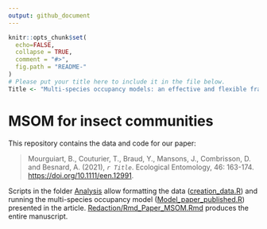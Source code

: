 ```yaml
---
output: github_document
---
```



```r
knitr::opts_chunk$set(
  echo=FALSE,
  collapse = TRUE,
  comment = "#>",
  fig.path = "README-"
)
# Please put your title here to include it in the file below.
Title <- "Multi-species occupancy models: an effective and flexible framework for studies of insect communities"
```

# MSOM for insect communities

This repository contains the data and code for our paper:

> Mourguiart, B., Couturier, T., Braud, Y., Mansons, J., Combrisson, D. and Besnard, A. (2021), _`r Title`_. Ecological Entomology, 46: 163-174. <https://doi.org/10.1111/een.12991>. 

Scripts in the folder [Analysis](Analyse) allow formatting the data ([creation_data.R](blob/main/Analyse/creation_data.R)) and running the multi-species occupancy model ([Model_paper_published.R](blob/main/Analyse/Model_paper_published.R)) presented in the article. [Redaction/Rmd_Paper_MSOM.Rmd](blob/main/Redaction/Rmd_Paper_MSOM.Rmd) produces the entire manuscript.

